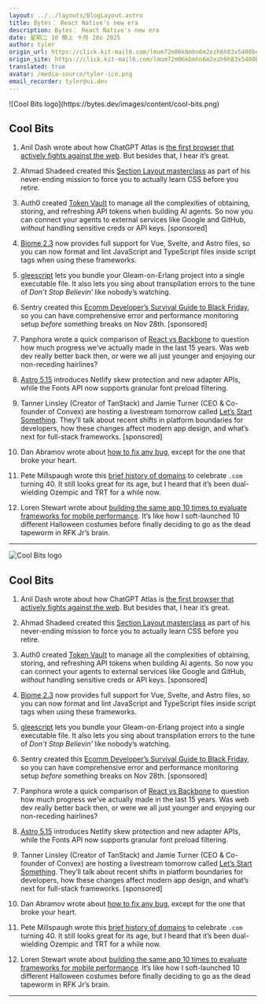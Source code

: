 ```yaml
---
layout: ../../layouts/BlogLayout.astro
title: Bytes： React Native's new era
description: Bytes： React Native's new era
date: 星期二 10 晚上 十月 28o 2025
author: tyler
origin_url: https://click.kit-mail6.com/lmum72m06kbmhn6m2ezh6h83x5400bgh2xvw/wnh2h6uqx5noqvb7/aHR0cHM6Ly9ieXRlcy5kZXYvYXJjaGl2ZXMvNDM2
origin_site: https://click.kit-mail6.com/lmum72m06kbmhn6m2ezh6h83x5400bgh2xvw/wnh2h6uqx5noqvb7/aHR0cHM6Ly9ieXRlcy5kZXYvYXJjaGl2ZXMvNDM2
translated: true
avatar: /media-source/tyler-ico.png
email_recorder: tyler@ui.dev
---
```



<Reference client:only="react" title="Bytes： React Native's new era" url="https://click.kit-mail6.com/lmum72m06kbmhn6m2ezh6h83x5400bgh2xvw/wnh2h6uqx5noqvb7/aHR0cHM6Ly9ieXRlcy5kZXYvYXJjaGl2ZXMvNDM2" />

<Detail client:only="react">
	![Cool Bits logo](https://bytes.dev/images/content/cool-bits.png)

## Cool Bits

1.  Anil Dash wrote about how ChatGPT Atlas is [the first browser that actively fights against the web](https://click.kit-mail6.com/lmum72m06kbmhn6m2ezh6h83x5400bgh2xvw/7qh7h2u9wkq49duz/aHR0cHM6Ly93d3cuYW5pbGRhc2guY29tLzIwMjUvMTAvMjIvYXRsYXMtYW50aS13ZWItYnJvd3Nlci8=). But besides that, I hear it’s great.
    
2.  Ahmad Shadeed created this [Section Layout masterclass](https://click.kit-mail6.com/lmum72m06kbmhn6m2ezh6h83x5400bgh2xvw/owhkhwuwgkp8wpuv/aHR0cHM6Ly9pc2hhZGVlZC5jb20vYXJ0aWNsZS9tb2Rlcm4tY3NzLXNlY3Rpb24tbGF5b3V0Lw==) as part of his never-ending mission to force you to actually learn CSS before you retire.
    
3.  Auth0 created [Token Vault](https://click.kit-mail6.com/lmum72m06kbmhn6m2ezh6h83x5400bgh2xvw/z2hgh7uep4nde6tp/aHR0cHM6Ly9hdXRoMC5jb20vZmVhdHVyZXMvdG9rZW4tdmF1bHQ_dXRtX2NhbXBhaWduPWdsb2JhbF9tdWx0X211bHRfYWxsX2NpYW0tZGV2X2RnLXBsZ19hdXRoMF9uYXRpdmVfYnl0ZXNfbmV3c2xldHRlcl9hdWRfQnl0ZXMtU2Vjb25kYXJ5LVRva2VuVmF1bHRfdXRtMiZ1dG1faWQ9YU5LS1owMDAwMDAwNHZMNEFRJnV0bV9tZWRpdW09Y3BjJnV0bV9zb3VyY2U9Ynl0ZXM=) to manage all the complexities of obtaining, storing, and refreshing API tokens when building AI agents. So now you can connect your agents to external services like Google and GitHub, _without_ handling sensitive creds or API keys. \[sponsored\]
    
4.  [Biome 2.3](https://click.kit-mail6.com/lmum72m06kbmhn6m2ezh6h83x5400bgh2xvw/p8hehqu4g3m74otq/aHR0cHM6Ly9iaW9tZWpzLmRldi9ibG9nL2Jpb21lLXYyLTMv) now provides full support for Vue, Svelte, and Astro files, so you can now format and lint JavaScript and TypeScript files inside script tags when using these frameworks.
    
5.  [gleescript](https://click.kit-mail6.com/lmum72m06kbmhn6m2ezh6h83x5400bgh2xvw/x0hph3ue9ro7e6u5/aHR0cHM6Ly9naXRodWIuY29tL2xwaWwvZ2xlZXNjcmlwdA==) lets you bundle your Gleam-on-Erlang project into a single executable file. It also lets you sing about transpilation errors to the tune of _Don’t Stop Believin’_ like nobody’s watching.
    
6.  Sentry created this [Ecomm Developer’s Survival Guide to Black Friday](https://click.kit-mail6.com/lmum72m06kbmhn6m2ezh6h83x5400bgh2xvw/6qhehoulnkz2l8fo/aHR0cHM6Ly9zZW50cnkuaW8vcmVzb3VyY2VzL2hvbGlkYXktZS1jb21tZXJjZS1jaGVja2xpc3QvP3V0bV9jYW1wYWlnbj1mcm9udGVuZC1meTI2cTMtZWNvbW1lcmNlZ3VpZGUmdXRtX2NvbnRlbnQ9bmV3c2xldHRlci1lY29tbS1ob2xpZGF5LWxlYXJubW9yZSZ1dG1fbWVkaXVtPXBhaWQtY29tbXVuaXR5JnV0bV9zb3VyY2U9Ynl0ZXM=), so you can have comprehensive error and performance monitoring setup _before_ something breaks on Nov 28th. \[sponsored\]
    
7.  Panphora wrote a quick comparison of [React vs Backbone](https://click.kit-mail6.com/lmum72m06kbmhn6m2ezh6h83x5400bgh2xvw/kkhmh2un6dr9nkcl/aHR0cHM6Ly9iYWNrYm9uZW5vdGJhZC5oeXBlcmNsYXkuY29tLw==) to question how much progress we’ve actually made in the last 15 years. Was web dev really better back then, or were we all just younger and enjoying our non-receding hairlines?
    
8.  [Astro 5.15](https://click.kit-mail6.com/lmum72m06kbmhn6m2ezh6h83x5400bgh2xvw/58hvh8ugkvq9g6b6/aHR0cHM6Ly9hc3Ryby5idWlsZC9ibG9nL2FzdHJvLTUxNTAv) introduces Netlify skew protection and new adapter APIs, while the Fonts API now supports granular font preload filtering.
    
9.  Tanner Linsley (Creator of TanStack) and Jamie Turner (CEO & Co-founder of Convex) are hosting a livestream tomorrow called [Let’s Start Something](https://click.kit-mail6.com/lmum72m06kbmhn6m2ezh6h83x5400bgh2xvw/25h2h9u34v6o3qf3/aHR0cHM6Ly9sdW1hLmNvbS9lMTlmcGh2MA==). They’ll talk about recent shifts in platform boundaries for developers, how these changes affect modern app design, and what’s next for full-stack frameworks. \[sponsored\]
    
10.  Dan Abramov wrote about [how to fix any bug](https://click.kit-mail6.com/lmum72m06kbmhn6m2ezh6h83x5400bgh2xvw/qvh8h8udo7z6d3tl/aHR0cHM6Ly9vdmVycmVhY3RlZC5pby9ob3ctdG8tZml4LWFueS1idWcv), except for the one that broke your heart.
    
11.  Pete Millspaugh wrote this [brief history of domains](https://click.kit-mail6.com/lmum72m06kbmhn6m2ezh6h83x5400bgh2xvw/g3hnhwum6drzmvfr/aHR0cHM6Ly93d3cuZG90Y29tLnByZXNzL2hpc3Rvcnktb2YtZG9tYWlucw==) to celebrate `.com` turning 40. It still looks great for its age, but I heard that it’s been dual-wielding Ozempic and TRT for a while now.
    
12.  Loren Stewart wrote about [building the same app 10 times to evaluate frameworks for mobile performance](https://click.kit-mail6.com/lmum72m06kbmhn6m2ezh6h83x5400bgh2xvw/9qhzhdudzq02zks9/aHR0cHM6Ly93d3cubG9yZW5zdGV3LmFydC9ibG9nLzEwLWthbmJhbi1ib2FyZHM=). It’s like how I soft-launched 10 different Halloween costumes before finally deciding to go as the dead tapeworm in RFK Jr’s brain.
    

* * *


</Detail>

![Cool Bits logo](https://bytes.dev/images/content/cool-bits.png)

## Cool Bits

1. Anil Dash wrote about how ChatGPT Atlas is [the first browser that actively fights against the web](https://click.kit-mail6.com/lmum72m06kbmhn6m2ezh6h83x5400bgh2xvw/7qh7h2u9wkq49duz/aHR0cHM6Ly93d3cuYW5pbGRhc2guY29tLzIwMjUvMTAvMjIvYXRsYXMtYW50aS13ZWItYnJvd3Nlci8=). But besides that, I hear it’s great.

2. Ahmad Shadeed created this [Section Layout masterclass](https://click.kit-mail6.com/lmum72m06kbmhn6m2ezh6h83x5400bgh2xvw/owhkhwuwgkp8wpuv/aHR0cHM6Ly9pc2hhZGVlZC5jb20vYXJ0aWNsZS9tb2Rlcm4tY3NzLXNlY3Rpb24tbGF5b3V0Lw==) as part of his never-ending mission to force you to actually learn CSS before you retire.

3. Auth0 created [Token Vault](https://click.kit-mail6.com/lmum72m06kbmhn6m2ezh6h83x5400bgh2xvw/z2hgh7uep4nde6tp/aHR0cHM6Ly9hdXRoMC5jb20vZmVhdHVyZXMvdG9rZW4tdmF1bHQ_dXRtX2NhbXBhaWduPWdsb2JhbF9tdWx0X211bHRfYWxsX2NpYW0tZGV2X2RnLXBsZ19hdXRoMF9uYXRpdmVfYnl0ZXNfbmV3c2xldHRlcl9hdWRfQnl0ZXMtU2Vjb25kYXJ5LVRva2VuVmF1bHRfdXRtMiZ1dG1faWQ9YU5LS1owMDAwMDAwNHZMNEFRJnV0bV9tZWRpdW09Y3BjJnV0bV9zb3VyY2U9Ynl0ZXM=) to manage all the complexities of obtaining, storing, and refreshing API tokens when building AI agents. So now you can connect your agents to external services like Google and GitHub, *without* handling sensitive creds or API keys. \[sponsored]

4. [Biome 2.3](https://click.kit-mail6.com/lmum72m06kbmhn6m2ezh6h83x5400bgh2xvw/p8hehqu4g3m74otq/aHR0cHM6Ly9iaW9tZWpzLmRldi9ibG9nL2Jpb21lLXYyLTMv) now provides full support for Vue, Svelte, and Astro files, so you can now format and lint JavaScript and TypeScript files inside script tags when using these frameworks.

5. [gleescript](https://click.kit-mail6.com/lmum72m06kbmhn6m2ezh6h83x5400bgh2xvw/x0hph3ue9ro7e6u5/aHR0cHM6Ly9naXRodWIuY29tL2xwaWwvZ2xlZXNjcmlwdA==) lets you bundle your Gleam-on-Erlang project into a single executable file. It also lets you sing about transpilation errors to the tune of *Don’t Stop Believin’* like nobody’s watching.

6. Sentry created this [Ecomm Developer’s Survival Guide to Black Friday](https://click.kit-mail6.com/lmum72m06kbmhn6m2ezh6h83x5400bgh2xvw/6qhehoulnkz2l8fo/aHR0cHM6Ly9zZW50cnkuaW8vcmVzb3VyY2VzL2hvbGlkYXktZS1jb21tZXJjZS1jaGVja2xpc3QvP3V0bV9jYW1wYWlnbj1mcm9udGVuZC1meTI2cTMtZWNvbW1lcmNlZ3VpZGUmdXRtX2NvbnRlbnQ9bmV3c2xldHRlci1lY29tbS1ob2xpZGF5LWxlYXJubW9yZSZ1dG1fbWVkaXVtPXBhaWQtY29tbXVuaXR5JnV0bV9zb3VyY2U9Ynl0ZXM=), so you can have comprehensive error and performance monitoring setup *before* something breaks on Nov 28th. \[sponsored]

7. Panphora wrote a quick comparison of [React vs Backbone](https://click.kit-mail6.com/lmum72m06kbmhn6m2ezh6h83x5400bgh2xvw/kkhmh2un6dr9nkcl/aHR0cHM6Ly9iYWNrYm9uZW5vdGJhZC5oeXBlcmNsYXkuY29tLw==) to question how much progress we’ve actually made in the last 15 years. Was web dev really better back then, or were we all just younger and enjoying our non-receding hairlines?

8. [Astro 5.15](https://click.kit-mail6.com/lmum72m06kbmhn6m2ezh6h83x5400bgh2xvw/58hvh8ugkvq9g6b6/aHR0cHM6Ly9hc3Ryby5idWlsZC9ibG9nL2FzdHJvLTUxNTAv) introduces Netlify skew protection and new adapter APIs, while the Fonts API now supports granular font preload filtering.

9. Tanner Linsley (Creator of TanStack) and Jamie Turner (CEO & Co-founder of Convex) are hosting a livestream tomorrow called [Let’s Start Something](https://click.kit-mail6.com/lmum72m06kbmhn6m2ezh6h83x5400bgh2xvw/25h2h9u34v6o3qf3/aHR0cHM6Ly9sdW1hLmNvbS9lMTlmcGh2MA==). They’ll talk about recent shifts in platform boundaries for developers, how these changes affect modern app design, and what’s next for full-stack frameworks. \[sponsored]

10. Dan Abramov wrote about [how to fix any bug](https://click.kit-mail6.com/lmum72m06kbmhn6m2ezh6h83x5400bgh2xvw/qvh8h8udo7z6d3tl/aHR0cHM6Ly9vdmVycmVhY3RlZC5pby9ob3ctdG8tZml4LWFueS1idWcv), except for the one that broke your heart.

11. Pete Millspaugh wrote this [brief history of domains](https://click.kit-mail6.com/lmum72m06kbmhn6m2ezh6h83x5400bgh2xvw/g3hnhwum6drzmvfr/aHR0cHM6Ly93d3cuZG90Y29tLnByZXNzL2hpc3Rvcnktb2YtZG9tYWlucw==) to celebrate `.com` turning 40. It still looks great for its age, but I heard that it’s been dual-wielding Ozempic and TRT for a while now.

12. Loren Stewart wrote about [building the same app 10 times to evaluate frameworks for mobile performance](https://click.kit-mail6.com/lmum72m06kbmhn6m2ezh6h83x5400bgh2xvw/9qhzhdudzq02zks9/aHR0cHM6Ly93d3cubG9yZW5zdGV3LmFydC9ibG9nLzEwLWthbmJhbi1ib2FyZHM=). It’s like how I soft-launched 10 different Halloween costumes before finally deciding to go as the dead tapeworm in RFK Jr’s brain.

***


